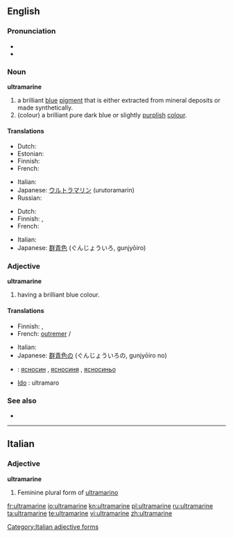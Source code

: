 {{wikipedia}}
==English==

===Pronunciation===
* {{IPA|/ˌʌl.trə.məˈriːn/}}
* {{rhymes|iːn}}

===Noun===
'''ultramarine'''

# a brilliant [[blue]] [[pigment]] that is either extracted from mineral deposits or made synthetically.
# (colour) a brilliant pure dark blue or slightly [[purple|purplish]] [[color|colour]].
#: {{color panel|120a8f}}

====Translations====
{{trans-top|pigment}}
* Dutch: {{t+|nl|ultramarijn|n}}
* Estonian: {{t|et|ultramariinsinine}}
* Finnish: {{t-|fi|ultramariini}}
* French: {{t+|fr|outremer|m}}
{{trans-mid}}
* Italian: {{t-|it|ultramarino|m}}
* Japanese: [[ウルトラマリン]] (urutoramarin)
* Russian: {{t+|ru|ультрамарин|sc=Cyrl}}
{{trans-bottom}}

{{trans-top|colour}}
* Dutch: {{t+|nl|ultramarijn|n}}
* Finnish: {{t-|fi|ultramariini}}, {{t-|fi|merensininen}}
* French: {{t+|fr|outremer|m}}
{{trans-mid}}
* Italian: {{t+|it|blu oltremare|m}}
* Japanese: [[群青色]] (ぐんじょういろ, gunjyōiro)
{{trans-bottom}}

===Adjective===
'''ultramarine'''

# having a brilliant blue colour.

====Translations====
{{trans-top|colour}}
* Finnish: {{t-|fi|ultramariini}}, {{t-|fi|merensininen}}
* French: [[outremer]] {{m}}/{{f}}
{{trans-mid}}
* Italian: {{t-|it|ultramarino}}
* Japanese: [[群青色]]の (ぐんじょういろの, gunjyōiro no)
{{trans-bottom}}

{{checktrans}}
<!--Remove this section once all of the translations below have been moved into the tables above.-->

* {{ttbc|Bulgarian}}: [[ясносин]] {{m}}, [[ясносиня]] {{f}}, [[ясносиньо]] {{n}}
* [[w:Ido|Ido]] : ultramaro

===See also===
* {{list|en|blues}}

----

==Italian==

===Adjective===
'''ultramarine''' {{f}}

# Feminine plural form of [[ultramarino]]

[[Category:Italian adjective forms]]

[[fr:ultramarine]]
[[io:ultramarine]]
[[kn:ultramarine]]
[[pl:ultramarine]]
[[ru:ultramarine]]
[[ta:ultramarine]]
[[te:ultramarine]]
[[vi:ultramarine]]
[[zh:ultramarine]]